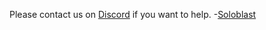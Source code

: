 Please contact us on [https://discord.gg/fAK6K9j Discord] if you want to help. -[[User:Soloblast|Soloblast]]